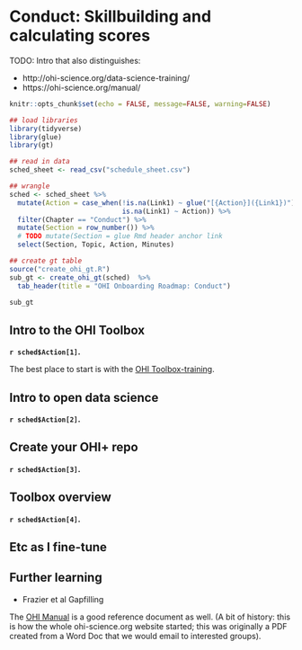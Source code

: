 # Conduct: Skillbuilding and calculating scores {#conduct}


TODO: Intro that also distinguishes: 

- http://ohi-science.org/data-science-training/
- https://ohi-science.org/manual/ 

```r
knitr::opts_chunk$set(echo = FALSE, message=FALSE, warning=FALSE)

## load libraries
library(tidyverse)
library(glue)
library(gt)

## read in data
sched_sheet <- read_csv("schedule_sheet.csv") 
```

```r
## wrangle
sched <- sched_sheet %>%
  mutate(Action = case_when(!is.na(Link1) ~ glue("[{Action}]({Link1})"), 
                            is.na(Link1) ~ Action)) %>%
  filter(Chapter == "Conduct") %>%
  mutate(Section = row_number()) %>%
  # TODO mutate(Section = glue Rmd header anchor link
  select(Section, Topic, Action, Minutes)

## create gt table
source("create_ohi_gt.R")
sub_gt <- create_ohi_gt(sched)  %>%
  tab_header(title = "OHI Onboarding Roadmap: Conduct")

sub_gt

```

## Intro to the OHI Toolbox

**`r sched$Action[1]`.**

The best place to start is with the [OHI Toolbox-training](http://ohi-science.org/toolbox-training/).


## Intro to open data science

**`r sched$Action[2]`.**

## Create your OHI+ repo

**`r sched$Action[3]`.**

## Toolbox overview

**`r sched$Action[4]`.**

## Etc as I fine-tune


## Further learning {#conduct-further}

- Frazier et al Gapfilling


The [OHI Manual](https://ohi-science.org/manual/) is a good reference document as well. (A bit of history: this is how the whole ohi-science.org website started; this was originally a PDF created from a Word Doc that we would email to interested groups).
